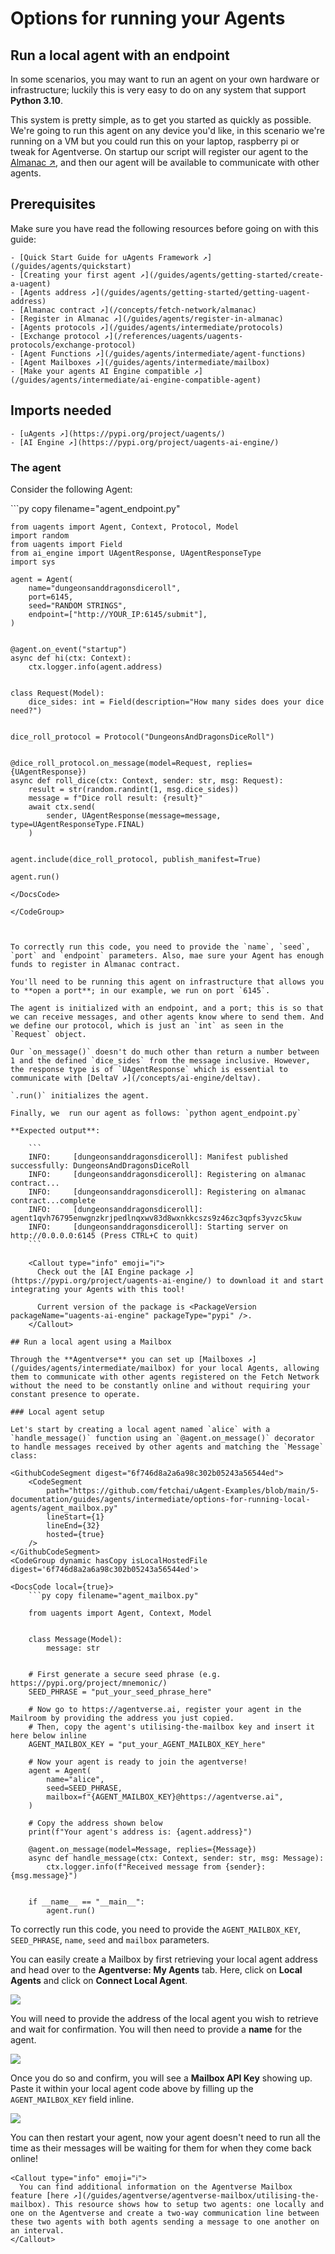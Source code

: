 
# Options for running your Agents

## Run a local agent with an endpoint

In some scenarios, you may want to run an agent on your own hardware or infrastructure; luckily this is very easy to do on any system that support **Python 3.10**.

This system is pretty simple, as to get you started as quickly as possible. We're going to run this agent on any device you'd like, in this scenario we're running on a VM but you could run this on your laptop, raspberry pi or tweak for Agentverse. On startup our script will register our agent to the [Almanac ↗️](/references/contracts/uagents-almanac/almanac-overview), and then our agent will be available to communicate with other agents.

## Prerequisites

Make sure you have read the following resources before going on with this guide:

    - [Quick Start Guide for uAgents Framework ↗️](/guides/agents/quickstart)
    - [Creating your first agent ↗️](/guides/agents/getting-started/create-a-uagent)
    - [Agents address ↗️](/guides/agents/getting-started/getting-uagent-address)
    - [Almanac contract ↗️](/concepts/fetch-network/almanac)
    - [Register in Almanac ↗️](/guides/agents/register-in-almanac)
    - [Agents protocols ↗️](/guides/agents/intermediate/protocols)
    - [Exchange protocol ↗️](/references/uagents/uagents-protocols/exchange-protocol)
    - [Agent Functions ↗️](/guides/agents/intermediate/agent-functions)
    - [Agent Mailboxes ↗️](/guides/agents/intermediate/mailbox)
    - [Make your agents AI Engine compatible ↗️](/guides/agents/intermediate/ai-engine-compatible-agent)

## Imports needed

    - [uAgents ↗️](https://pypi.org/project/uagents/)
    - [AI Engine ↗️](https://pypi.org/project/uagents-ai-engine/)

### The agent

Consider the following Agent:

<GithubCodeSegment digest="a07d83b0ed210be19d88a188bb065df5">
    <CodeSegment
        path="https://github.com/fetchai/uAgent-Examples/blob/main/5-documentation/guides/agents/intermediate/options-for-running-local-agents/agent_endpoint.py"
        lineStart={1}
        lineEnd={41}
        hosted={true}
    />
</GithubCodeSegment>
<CodeGroup dynamic hasCopy isLocalHostedFile digest='a07d83b0ed210be19d88a188bb065df5'>

<DocsCode local={true}>
	```py copy filename="agent_endpoint.py"

	from uagents import Agent, Context, Protocol, Model
	import random
	from uagents import Field
	from ai_engine import UAgentResponse, UAgentResponseType
	import sys
	
	agent = Agent(
	    name="dungeonsanddragonsdiceroll",
	    port=6145,
	    seed="RANDOM STRINGS",
	    endpoint=["http://YOUR_IP:6145/submit"],
	)
	
	
	@agent.on_event("startup")
	async def hi(ctx: Context):
	    ctx.logger.info(agent.address)
	
	
	class Request(Model):
	    dice_sides: int = Field(description="How many sides does your dice need?")
	
	
	dice_roll_protocol = Protocol("DungeonsAndDragonsDiceRoll")
	
	
	@dice_roll_protocol.on_message(model=Request, replies={UAgentResponse})
	async def roll_dice(ctx: Context, sender: str, msg: Request):
	    result = str(random.randint(1, msg.dice_sides))
	    message = f"Dice roll result: {result}"
	    await ctx.send(
	        sender, UAgentResponse(message=message, type=UAgentResponseType.FINAL)
	    )
	
	
	agent.include(dice_roll_protocol, publish_manifest=True)
	
	agent.run()

```
</DocsCode>

</CodeGroup>



To correctly run this code, you need to provide the `name`, `seed`, `port` and `endpoint` parameters. Also, mae sure your Agent has enough funds to register in Almanac contract.

You'll need to be running this agent on infrastructure that allows you to **open a port**; in our example, we run on port `6145`.

The agent is initialized with an endpoint, and a port; this is so that we can receive messages, and other agents know where to send them. And we define our protocol, which is just an `int` as seen in the `Request` object.

Our `on_message()` doesn't do much other than return a number between 1 and the defined `dice_sides` from the message inclusive. However, the response type is of `UAgentResponse` which is essential to communicate with [DeltaV ↗️](/concepts/ai-engine/deltav).

`.run()` initializes the agent.

Finally, we  run our agent as follows: `python agent_endpoint.py`

**Expected output**:

    ```
    INFO:     [dungeonsanddragonsdiceroll]: Manifest published successfully: DungeonsAndDragonsDiceRoll
    INFO:     [dungeonsanddragonsdiceroll]: Registering on almanac contract...
    INFO:     [dungeonsanddragonsdiceroll]: Registering on almanac contract...complete
    INFO:     [dungeonsanddragonsdiceroll]: agent1qvh76795enwgnzkrjpedlnqxwv83d8wxnkkcszs9z46zc3qpfs3yvzc5kuw
    INFO:     [dungeonsanddragonsdiceroll]: Starting server on http://0.0.0.0:6145 (Press CTRL+C to quit)
    ```

    <Callout type="info" emoji="ℹ️">
      Check out the [AI Engine package ↗️](https://pypi.org/project/uagents-ai-engine/) to download it and start integrating your Agents with this tool!

      Current version of the package is <PackageVersion packageName="uagents-ai-engine" packageType="pypi" />.
    </Callout>

## Run a local agent using a Mailbox

Through the **Agentverse** you can set up [Mailboxes ↗️](/guides/agents/intermediate/mailbox) for your local Agents, allowing them to communicate with other agents registered on the Fetch Network without the need to be constantly online and without requiring your constant presence to operate.

### Local agent setup

Let's start by creating a local agent named `alice` with a `handle_message()` function using an `@agent.on_message()` decorator to handle messages received by other agents and matching the `Message` class:

<GithubCodeSegment digest="6f746d8a2a6a98c302b05243a56544ed">
    <CodeSegment
        path="https://github.com/fetchai/uAgent-Examples/blob/main/5-documentation/guides/agents/intermediate/options-for-running-local-agents/agent_mailbox.py"
        lineStart={1}
        lineEnd={32}
        hosted={true}
    />
</GithubCodeSegment>
<CodeGroup dynamic hasCopy isLocalHostedFile digest='6f746d8a2a6a98c302b05243a56544ed'>

<DocsCode local={true}>
	```py copy filename="agent_mailbox.py"

	from uagents import Agent, Context, Model
	
	
	class Message(Model):
	    message: str
	
	
	# First generate a secure seed phrase (e.g. https://pypi.org/project/mnemonic/)
	SEED_PHRASE = "put_your_seed_phrase_here"
	
	# Now go to https://agentverse.ai, register your agent in the Mailroom by providing the address you just copied.
	# Then, copy the agent's utilising-the-mailbox key and insert it here below inline
	AGENT_MAILBOX_KEY = "put_your_AGENT_MAILBOX_KEY_here"
	
	# Now your agent is ready to join the agentverse!
	agent = Agent(
	    name="alice",
	    seed=SEED_PHRASE,
	    mailbox=f"{AGENT_MAILBOX_KEY}@https://agentverse.ai",
	)
	
	# Copy the address shown below
	print(f"Your agent's address is: {agent.address}")
	
	@agent.on_message(model=Message, replies={Message})
	async def handle_message(ctx: Context, sender: str, msg: Message):
	    ctx.logger.info(f"Received message from {sender}: {msg.message}")
	
	
	if __name__ == "__main__":
	    agent.run()

```
</DocsCode>

</CodeGroup>



To correctly run this code, you need to provide the `AGENT_MAILBOX_KEY`, `SEED_PHRASE`, `name`, `seed`  and `mailbox` parameters.

You can easily create a Mailbox by first retrieving your local agent address and head over to the **Agentverse: My Agents** tab. Here, click on **Local Agents** and click on **Connect Local Agent**.

![](src/images/guides/agentverse/mailbox/agentverse:mailbox/mailbox_1.png)

You will need to provide the address of the local agent you wish to retrieve and wait for confirmation. You will then need to provide a **name** for the agent.

![](src/images/guides/agentverse/mailbox/agentverse:mailbox/mailbox_2.png)

Once you do so and confirm, you will see a **Mailbox API Key** showing up. Paste it within your local agent code above by filling up the `AGENT_MAILBOX_KEY` field inline.

![](src/images/guides/agentverse/mailbox/agentverse:mailbox/mailbox_3.png)

You can then restart your agent, now your agent doesn't need to run all the time as their messages will be waiting for them for when they come back online!

    <Callout type="info" emoji="ℹ️">
      You can find additional information on the Agentverse Mailbox feature [here ↗️](/guides/agentverse/agentverse-mailbox/utilising-the-mailbox). This resource shows how to setup two agents: one locally and one on the Agentverse and create a two-way communication line between these two agents with both agents sending a message to one another on an interval.
    </Callout>
